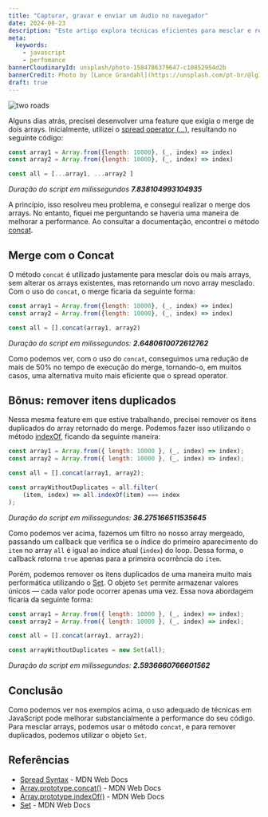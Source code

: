 ```yaml
---
title: "Capturar, gravar e enviar um áudio no navegador"
date: 2024-08-23
description: "Este artigo explora técnicas eficientes para mesclar e remover duplicados de arrays em JavaScript, comparando o uso de concat, spread operator, indexOf e Set para otimizar o desempenho do seu código."
meta:
  keywords:
    - javascript
    - perfomance
bannerCloudinaryId: unsplash/photo-1584786379647-c10852954d2b
bannerCredit: Photo by [Lance Grandahl](https://unsplash.com/pt-br/@lg17)
draft: true
---
```



![two roads](https://images.unsplash.com/photo-1584786379647-c10852954d2b?q=80&w=2838&auto=format&fit=crop)

Alguns dias atrás, precisei desenvolver uma feature que exigia o merge de dois arrays. Inicialmente, utilizei o [spread operator (...)](https://developer.mozilla.org/en-US/docs/Web/JavaScript/Reference/Operators/Spread_syntax), resultando no seguinte código:

```js
const array1 = Array.from({length: 10000}, (_, index) => index)
const array2 = Array.from({length: 10000}, (_, index) => index)

const all = [...array1, ...array2 ]
```
_Duração do script em milissegundos  **7.838104993104935**_

A princípio, isso resolveu meu problema, e consegui realizar o merge dos arrays. No entanto, fiquei me perguntando se haveria uma maneira de melhorar a performance. Ao consultar a documentação, encontrei o método [concat](https://developer.mozilla.org/en-US/docs/Web/JavaScript/Reference/Global_Objects/Array/concat).


## Merge com o Concat

O método `concat` é utilizado justamente para mesclar dois ou mais arrays, sem alterar os arrays existentes, mas retornando um novo array mesclado. Com o uso do `concat`, o merge ficaria da seguinte forma:

```js
const array1 = Array.from({length: 10000}, (_, index) => index)
const array2 = Array.from({length: 10000}, (_, index) => index)

const all = [].concat(array1, array2)
```
_Duração do script em milissegundos:  **2.6480610072612762**_

Como podemos ver, com o uso do `concat`, conseguimos uma redução de mais de 50% no tempo de execução do merge, tornando-o, em muitos casos, uma alternativa muito mais eficiente que o spread operator.

## Bônus: remover itens duplicados

Nessa mesma feature em que estive trabalhando, precisei remover os itens duplicados do array retornado do merge. Podemos fazer isso utilizando o método [indexOf](https://developer.mozilla.org/pt-BR/docs/Web/JavaScript/Reference/Global_Objects/Array/indexOf), ficando da seguinte maneira:

```js
const array1 = Array.from({ length: 10000 }, (_, index) => index);
const array2 = Array.from({ length: 10000 }, (_, index) => index);

const all = [].concat(array1, array2);

const arrayWithoutDuplicates = all.filter(
    (item, index) => all.indexOf(item) === index
);
```
_Duração do script em milissegundos:  **36.275166511535645**_

Como podemos ver acima, fazemos um filtro no nosso array mergeado, passando um callback que verifica se o índice do primeiro aparecimento do `item` no array `all` é igual ao índice atual (`index`) do loop. Dessa forma, o callback retorna `true` apenas para a primeira ocorrência do `item`.

Porém, podemos remover os itens duplicados de uma maneira muito mais performática utilizando o [Set](https://developer.mozilla.org/pt-BR/docs/Web/JavaScript/Reference/Global_Objects/Set). O objeto `Set` permite armazenar valores únicos — cada valor pode ocorrer apenas uma vez. Essa nova abordagem ficaria da seguinte forma:

```js
const array1 = Array.from({ length: 10000 }, (_, index) => index);
const array2 = Array.from({ length: 10000 }, (_, index) => index);

const all = [].concat(array1, array2);

const arrayWithoutDuplicates = new Set(all);
```
_Duração do script em milissegundos:  **2.5936660766601562**_

## Conclusão

Como podemos ver nos exemplos acima, o uso adequado de técnicas em JavaScript pode melhorar substancialmente a performance do seu código. Para mesclar arrays, podemos usar o método `concat`, e para remover duplicados, podemos utilizar o objeto `Set`.


## Referências

- [Spread Syntax](https://developer.mozilla.org/en-US/docs/Web/JavaScript/Reference/Operators/Spread_syntax) - MDN Web Docs
- [Array.prototype.concat()](https://developer.mozilla.org/en-US/docs/Web/JavaScript/Reference/Global_Objects/Array/concat) - MDN Web Docs
- [Array.prototype.indexOf()](https://developer.mozilla.org/pt-BR/docs/Web/JavaScript/Reference/Global_Objects/Array/indexOf) - MDN Web Docs
- [Set](https://developer.mozilla.org/pt-BR/docs/Web/JavaScript/Reference/Global_Objects/Set) - MDN Web Docs
